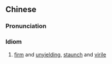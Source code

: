 {{also|铁骨铮铮}}
==Chinese==
{{zh-forms|s=铁骨铮铮|type=1111}}

===Pronunciation===
{{zh-pron
|m=tiěgǔzhēngzhēng
|cat=id
}}

===Idiom===
{{zh-idiom}}

# {{qualifier|of character}} [[firm]] and [[unyielding]], [[staunch]] and [[virile]]